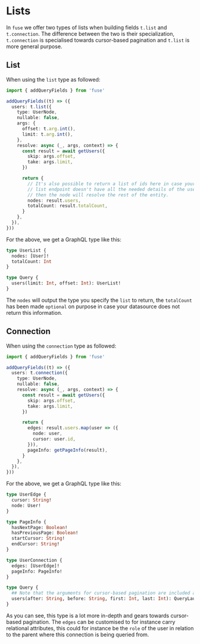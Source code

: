 # Lists

In `fuse` we offer two types of lists when building fields `t.list` and `t.connection`.
The difference between the two is their specialization, `t.connection` is specialised towards
cursor-based pagination and `t.list` is more general purpose.

## List

When using the `list` type as followed:

```typescript
import { addQueryFields } from 'fuse'

addQueryFields((t) => ({
  users: t.list({
    type: UserNode,
    nullable: false,
    args: {
      offset: t.arg.int(),
      limit: t.arg.int(),
    },
    resolve: async (_, args, context) => {
      const result = await getUsers({
        skip: args.offset,
        take: args.limit,
      })

      return {
        // It's also possible to return a list of ids here in case your
        // list endpoint doesn't have all the needed details of the user
        // then the node will resolve the rest of the entity.
        nodes: result.users,
        totalCount: result.totalCount,
      }
    },
  }),
}))
```

For the above, we get a GraphQL type like this:

```graphql
type UserList {
  nodes: [User]!
  totalCount: Int
}

type Query {
  users(limit: Int, offset: Int): UserList!
}
```

The `nodes` will output the type you specify the `list` to return, the `totalCount` has been made `optional`
on purpose in case your datasource does not return this information.

## Connection

When using the `connection` type as followed:

```typescript
import { addQueryFields } from 'fuse'

addQueryFields((t) => ({
  users: t.connection({
    type: UserNode,
    nullable: false,
    resolve: async (_, args, context) => {
      const result = await getUsers({
        skip: args.offset,
        take: args.limit,
      })

      return {
        edges: result.users.map(user => ({
          node: user,
          cursor: user.id,
        })),
        pageInfo: getPageInfo(result),
      }
    },
  }),
}))
```

For the above, we get a GraphQL type like this:

```graphql
type UserEdge {
  cursor: String!
  node: User!
}

type PageInfo {
  hasNextPage: Boolean!
  hasPreviousPage: Boolean!
  startCursor: String!
  endCursor: String!
}

type UserConnection {
  edges: [UserEdge]!
  pageInfo: PageInfo!
}

type Query {
  ## Note that the arguments for cursor-based pagination are included automatically
  users(after: String, before: String, first: Int, last: Int): QueryLaunchesConnection!
}
```

As you can see, this type is a lot more in-depth and gears towards cursor-based pagination. The `edges` can
be customised to for instance carry relational attributes, this could for instance be the `role` of the user in
relation to the parent where this connection is being queried from.
